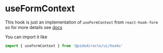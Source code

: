 
<Meta title="hooks/useFormContext" />

# useFormContext

This hook is just an implementation of `useFormContext` from `react-hook-form` so for more details see [docs](https://react-hook-form.com/docs/useformcontext)

You can import it like
```ts
import { useFormContext } from '@pidedirecto/ui/hooks'

```
